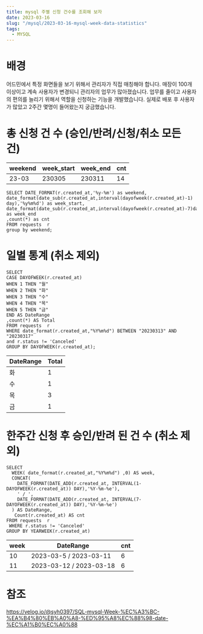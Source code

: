 ```yaml
---
title: mysql 주별 신청 건수를 조회해 보자
date: 2023-03-16
slug: "/mysql/2023-03-16-mysql-week-data-statistics"
tags:
  - MYSQL
---
```



# 배경
어드민에서 특정 화면들을 보기 위해서 관리자가 직접 매칭해야 합니다.
매장이 100개 이상이고 계속 사용자가 변경되니 관리자의 업무가 많아졌습니다.
업무를 줄이고 사용자의 편의를 늘리기 위해서 역할을 신청하는 기능을 개발했습니다.
실제로 배포 후 사용자가 많았고 2주간 몇명이 들어왔는지 궁금했습니다.

#  총 신청 건 수 (승인/반려/신청/취소 모든 건)

| weekend | week_start | week_end | cnt |
|---|---|---|---|
|23-03|230305|230311|14|

```
SELECT DATE_FORMAT(r.created_at,'%y-%m') as weekend,
date_format(date_sub(r.created_at,interval(dayofweek(r.created_at)-1) day),'%y%m%d') as week_start,
date_format(date_sub(r.created_at,interval(dayofweek(r.created_at)-7)day),'%y%m%d') as week_end
,count(*) as cnt
FROM requests  r
group by weekend;
```

# 일별 통계 (취소 제외)
```
SELECT
CASE DAYOFWEEK(r.created_at)
WHEN 1 THEN "월"
WHEN 2 THEN "화"
WHEN 3 THEN "수"
WHEN 4 THEN "목"
WHEN 5 THEN "금"
END AS DateRange
,count(*) AS Total
FROM requests  r
WHERE date_format(r.created_at,"%Y%m%d") BETWEEN "20230313" AND "20230317"
and r.status != 'Canceled'
GROUP BY DAYOFWEEK(r.created_at);
```
| DateRange | Total |
|---|---|
| 화 | 1 |
| 수 | 1 |
| 목 | 3 |
| 금 | 1 |

# 한주간 신청 후 승인/반려 된 건 수 (취소 제외)

```
SELECT
  WEEK( date_format(r.created_at,"%Y%m%d") ,0) AS week,
  CONCAT(
    DATE_FORMAT(DATE_ADD(r.created_at, INTERVAL(1-DAYOFWEEK(r.created_at)) DAY),'%Y-%m-%e'),
    ' / ',
    DATE_FORMAT(DATE_ADD(r.created_at, INTERVAL(7-DAYOFWEEK(r.created_at)) DAY),'%Y-%m-%e')
  ) AS DateRange,
   Count(r.created_at) AS cnt
FROM requests  r
 WHERE r.status != 'Canceled'
GROUP BY YEARWEEK(r.created_at)
```

| week | DateRange | cnt |
|---|---|---|
| 10 | 2023-03-5 / 2023-03-11 | 6 |
| 11 | 2023-03-12 / 2023-03-18 | 6 |

# 참조
https://velog.io/@syh0397/SQL-mysql-Week-%EC%A3%BC-%EA%B4%80%EB%A0%A8-%ED%95%A8%EC%88%98-date-%EC%A1%B0%EC%A0%88